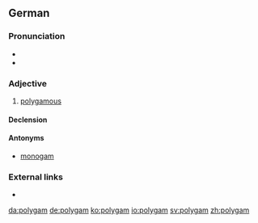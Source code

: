 ==German==

===Pronunciation===
* {{IPA|/polyˈɡaːm/|lang=de}}
* {{rhymes|aːm|lang=de}}

===Adjective===
{{de-adj|-}}

# [[polygamous]]

====Declension====
{{de-decl-adj-notcomp|polygam}}

====Antonyms====
* [[monogam]]

===External links===
* {{R:Duden}}

[[da:polygam]]
[[de:polygam]]
[[ko:polygam]]
[[io:polygam]]
[[sv:polygam]]
[[zh:polygam]]